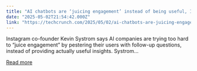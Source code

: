 ```yaml
---
title: "AI chatbots are ‘juicing engagement’ instead of being useful, Instagram co-founder warns"
date: "2025-05-02T21:54:42.000Z"
link: "https://techcrunch.com/2025/05/02/ai-chatbots-are-juicing-engagement-instead-of-being-useful-instagram-co-founder-warns/"
---
```


Instagram co-founder Kevin Systrom says AI companies are trying too hard to “juice engagement” by pestering their users with follow-up questions, instead of providing actually useful insights. Systrom...

[Read more](https://techcrunch.com/2025/05/02/ai-chatbots-are-juicing-engagement-instead-of-being-useful-instagram-co-founder-warns/)
